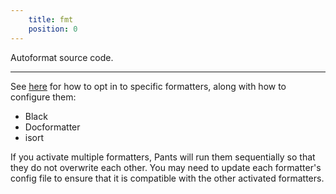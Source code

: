 ```yaml
---
    title: fmt
    position: 0
---
```


Autoformat source code.

---

See [here](doc:python-linters-and-formatters) for how to opt in to specific formatters, along with how to configure them:

- Black
- Docformatter
- isort

If you activate multiple formatters, Pants will run them sequentially so that they do not overwrite each other. You may need to update each formatter's config file to ensure that it is compatible with the other activated formatters.
